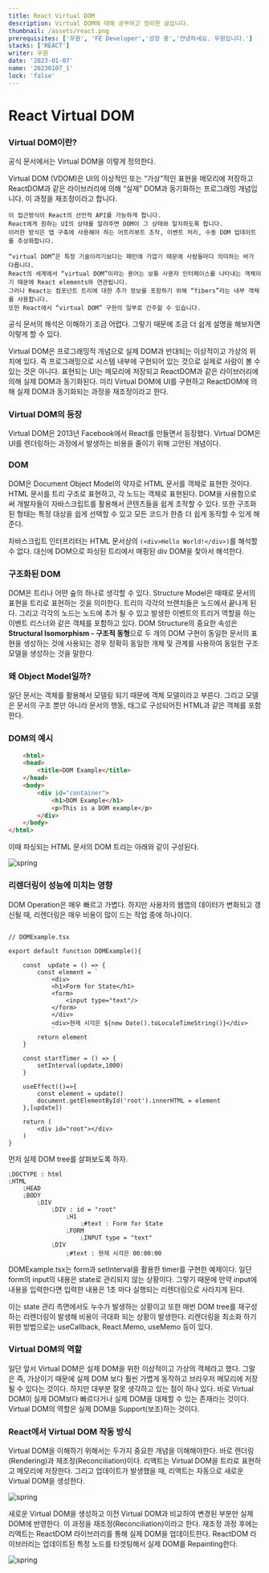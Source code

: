 ```yaml
---
title: React Virtual DOM
description: Virtual DOM에 대해 공부하고 정리한 글입니다.
thumbnail: /assets/react.png
prerequisites: ['우원', 'FE Developer','성장 중','안녕하세요. 우원입니다.']
stacks: ['REACT']
writer: 우원
date: '2023-01-07'
name: '20230107_1'
lock: 'false'
---
```


# React Virtual DOM

### Virtual DOM이란?

공식 문서에서는 Virtual DOM을 이렇게 정의한다.

<div className="bg-gray-50 my-4 px-4 py-2 border-l-4 border-green-400 hover:bg-gray-100 hover:border-indigo-400 transition duration-300 ease-in-out">
    Virtual DOM (VDOM)은 UI의 이상적인 또는 “가상”적인 표현을 메모리에 저장하고 ReactDOM과 같은 라이브러리에 의해 “실제” DOM과 동기화하는 프로그래밍 개념입니다.
    이 과정을 재조정이라고 합니다.

    이 접근방식이 React의 선언적 API를 가능하게 합니다. 
    React에게 원하는 UI의 상태를 알려주면 DOM이 그 상태와 일치하도록 합니다.
    이러한 방식은 앱 구축에 사용해야 하는 어트리뷰트 조작, 이벤트 처리, 수동 DOM 업데이트를 추상화합니다.

    “virtual DOM”은 특정 기술이라기보다는 패턴에 가깝기 때문에 사람들마다 의미하는 바가 다릅니다.
    React의 세계에서 “virtual DOM”이라는 용어는 보통 사용자 인터페이스를 나타내는 객체이기 때문에 React elements와 연관됩니다. 
    그러나 React는 컴포넌트 트리에 대한 추가 정보를 포함하기 위해 “fibers”라는 내부 객체를 사용합니다. 
    또한 React에서 “virtual DOM” 구현의 일부로 간주할 수 있습니다.
</div>

공식 문서의 해석은 이해하기 조금 어렵다. 
그렇기 때문에 조금 더 쉽게 설명을 해보자면 이렇게 할 수 있다.

<div className="bg-gray-50 my-4 px-4 py-2 border-l-4 border-green-400 hover:bg-gray-100 hover:border-indigo-400 transition duration-300 ease-in-out">
Virtual DOM은 프로그래밍적 개념으로 실제 DOM과 반대되는 이상적이고 가상의 위치에 있다.
즉 프로그래밍으로 시스템 내부에 구현되어 있는 것으로 실제로 사람이 볼 수 있는 것은 아니다.
표현되는 UI는 메모리에 저장되고 ReactDOM과 같은 라이브러리에 의해 실제 DOM과 동기화된다.
미리 Virtual DOM에 UI를 구현하고 ReactDOM에 의해 실제 DOM과 동기화되는 과정을 재조정이라고 한다.
</div>

### Virtual DOM의 등장

Virtual DOM은 2013년 Facebook에서 React를 만들면서 등장했다.
Virtual DOM은 UI를 렌더링하는 과정에서 발생하는 비용을 줄이기 위해 고안된 개념이다.

### DOM

DOM은 Document Object Model의 약자로 HTML 문서를 객체로 표현한 것이다.
HTML 문서를 트리 구조로 표현하고, 각 노드는 객체로 표현된다.
DOM을 사용함으로써 개발자들이 자바스크립트를 활용해서 콘텐츠들을 쉽게 조작할 수 있다.
또한 구조화된 형태는 특정 대상을 쉽게 선택할 수 있고 모든 코드가 한층 더 쉽게 동작할 수 있게 해준다.

자바스크립트 인터프리터는 HTML 문서상의 `(<div>Hello World!</div>)`를 해석할 수 없다.
대신에 DOM으로 파싱된 트리에서 매핑된 div DOM을 찾아서 해석한다.


### 구조화된 DOM

DOM은 트리나 어떤 숲의 하나로 생각할 수 있다.
Structure Model은 때때로 문서의 표현을 트리로 표현하는 것을 의미한다.
트리의 각각의 브랜치들은 노드에서 끝나게 된다. 그리고 각각의 노드는
노드에 추가 될 수 있고 발생한 이벤트의 트리거 역할을 하는 이벤트 리스너와 같은 객체를 포함하고 있다.
DOM Structure의 중요한 속성은 **Structural Isomorphism - 구조적 동형**으로
두 개의 DOM 구현이 동일한 문서의 표현을 생성하는 것에 사용되는 경우 
정확히 동일한 개체 및 관계를 사용하여 동일한 구조 모델을 생성하는 것을 말한다.

### 왜 Object Model일까?

일단 문서는 객체를 활용해서 모델링 되기 때문에 객체 모델이라고 부른다.
그리고 모델은 문서의 구조 뿐만 아니라 문서의 행동,
태그로 구성되어진 HTML과 같은 객체를 포함한다.

### DOM의 예시
    
```html
    <html>
    <head>
        <title>DOM Example</title>
    </head>
    <body>
        <div id="container">
            <h1>DOM Example</h1>
            <p>This is a DOM example</p>
        </div>
    </body>
</html>
```

이때 파싱되는 HTML 문서의 DOM 트리는 아래와 같이 구성된다.

<div className="flex justify-center items-center py-5">
  <img src="https://imagedelivery.net/6qzLODAqs2g1LZbVYqtuQw/053d054b-4700-46f3-a522-26097f83ed00/public" alt="spring"/>
</div>

### 리렌더링이 성능에 미치는 영향

DOM Operation은 매우 빠르고 가볍다.
하지만 사용자의 웹앱의 데이터가 변화되고 갱신될 때,
리렌더링은 매우 비용이 많이 드는 작업 중에 하나이다.

```tsx

// DOMExample.tsx

export default function DOMExample(){

    const  update = () => {
        const element = `
            <div>
            <h1>Form for State</h1>
            <form>
                <input type="text"/>
            </form>
            </div>
            <div>현재 시각은 ${new Date().toLocaleTimeString()}</div>
            `
        return element
    }

    const startTimer = () => {
        setInterval(update,1000)
    }

    useEffect(()=>{
        const element = update()
        document.getElementById('root').innerHTML = element
    },[update])

    return (
        <div id="root"></div>
    )
}

```
먼저 실제 DOM tree를 살펴보도록 하자.

```text
⎿DOCTYPE : html
⎿HTML
    ⎿HEAD
    ⎿BODY
        ⎿DIV
            ⎿DIV : id = "root"
                ⎿H1
                    ⎿#text : Form for State
                ⎿FORM
                    ⎿INPUT type = "text"
            ⎿DIV
                ⎿#text : 현재 시각은 00:00:00

```

DOMExample.tsx는 form과 setInterval을 활용한 timer를 구현한 예제이다.
일단 form의 input의 내용은 state로 관리되지 않는 상황이다.
그렇기 때문에 만약 input에 내용을 입력한다면 입력한 내용은 1초 마다 실행되는 리렌더링으로 사라지게 된다.

이는 state 관리 측면에서도 누수가 발생하는 상황이고 또한 매번 DOM tree를 재구성하는
리렌더링이 발생해 비용이 극대화 되는 상황이 발생한다.
리렌더링을 최소화 하기 위한 방법으로는 useCallback, React.Memo, useMemo 등이 있다.

### Virtual DOM의 역할

일단 앞서 Virtual DOM은 실제 DOM을 위한 이상적이고 가상의 객체라고 했다.
그말은 즉, 가상이기 때문에 실제 DOM 보다 훨씬 가볍게 동작하고 브라우저 메모리에 저장될 수 있다는 것이다.
하지만 대부분 잘못 생각하고 있는 점이 하나 있다. 
바로 Virtual DOM이 실제 DOM보다 빠르다거나 실제 DOM을 대체할 수 있는 존재라는 것이다.
Virtual DOM의 역할은 실제 DOM을 Support(보조)하는 것이다.


### React에서 Virtual DOM 작동 방식

Virtual DOM을 이해하기 위해서는 두가지 중요한 개념을 이해해야한다.
바로 렌더링(Rendering)과 재조정(Reconciliation)이다.
리액트는 Virtual DOM을 트리로 표현하고 메모리에 저장한다.
그리고 업데이트가 발생했을 때, 리액트는 자동으로 새로운 Virtual DOM을 생성한다.

<div className="flex justify-center items-center py-5">
  <img src="https://imagedelivery.net/6qzLODAqs2g1LZbVYqtuQw/37b28a61-3e2d-4fc8-5335-6506f1098300/public" alt="spring"/>
</div>

새로운 Virtual DOM을 생성하고 이전 Virtual DOM과 비교하여 변경된 부분만 실제 DOM에 반영한다.
이 과정을 재조정(Reconciliation)이라고 한다.
재조정 과정 후에는 리액트는 ReactDOM 라이브러리를 통해 실제 DOM을 업데이트한다.
ReactDOM 라이브러리는 업데이트된 특정 노드를 타겟팅해서 실제 DOM를 Repainting한다.

<div className="flex justify-center items-center py-5">
  <img src="https://imagedelivery.net/6qzLODAqs2g1LZbVYqtuQw/d72210be-1073-489d-3b3d-707302a5fc00/public" alt="spring"/>
</div>





















